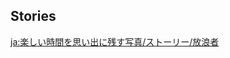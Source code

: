 {{EventTabs}}
==Stories==
{{TPRGT Story
|character          = Wanderer
|time               = 2023-01-03
|zh                 = 
;今天是流浪者的生日哦，我们快去为他庆祝吧！
:'''派蒙：'''枣椰蜜糖、帕蒂沙兰布丁…这家咖啡馆的甜点看起来就很好吃！突然有些饿了呢。
:'''旅行者：'''派蒙只是看到好吃的走不动路了吧。
:'''旅行者：'''走了这么久，休息一会也不错…进去坐坐么？
:'''流浪者：'''…啧。
:'''流浪者：'''小东西的爱好还真是俗套。
:'''派蒙：'''啊啊&mdash;&mdash;这个人说话还是这么讨厌！我一定要给你起个难听的绰号！
:'''流浪者：'''加油哦。
:'''旅行者：'''不喜欢甜食的话，要不要试试这里的咖啡？
:'''流浪者：'''……
:'''流浪者：'''无所谓，不用给我加糖。
|dialogue_review_zh = 「无所谓，不用给我加糖。」
|en                 =
;Today is [[Wanderer]]'s birthday, let's go and celebrate with him!
:'''Paimon:''' [[Candied Ajilenakh Nut]]s, [[Padisarah Pudding]]... The desserts in this café even ''look'' delicious! Paimon suddenly feels a little hungry.
:'''Traveler:''' Paimon's probably just getting so distracted by food that she can't move again.
:'''Traveler:''' But we've walked a long way, so a little rest isn't a bad idea. Shall we go in and grab a seat?
:'''Wanderer:''' ...Tsk.
:'''Wanderer:''' The little thing's hobbies are so predictable.
:'''Paimon:''' Ahhh&mdash; The way he talks is still so awful! Paimon's definitely going to give him an ugly nickname!
:'''Wanderer:''' Good luck with that.
:'''Traveler:''' If you don't like desserts, would you like to try the coffee here instead?
:'''Wanderer:''' ...
:'''Wanderer:''' It's fine. I don't need any more sugar.
|dialogue_review_en = "It's fine. I don't need any more sugar."
}}

[[ja:楽しい時間を思い出に残す写真/ストーリー/放浪者]]